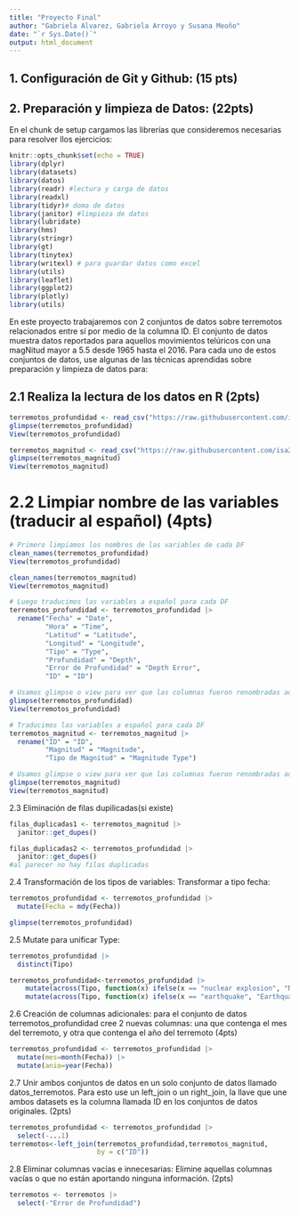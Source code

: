 ```yaml
---
title: "Proyecto Final"
author: "Gabriela Alvarez, Gabriela Arroyo y Susana Meoño"
date: "`r Sys.Date()`"
output: html_document
---
```


## 1. Configuración de Git y Github: (15 pts) 


## 2. Preparación y limpieza de Datos: (22pts) 

En el chunk de setup cargamos las librerías que consideremos necesarias para resolver llos ejercicios:

```r
knitr::opts_chunk$set(echo = TRUE)
library(dplyr)
library(datasets)
library(datos)
library(readr) #lectura y carga de datos
library(readxl)
library(tidyr)# doma de datos
library(janitor) #limpieza de datos
library(lubridate)
library(hms)
library(stringr)
library(gt)
library(tinytex)
library(writexl) # para guardar datos como excel
library(utils)
library(leaflet)
library(ggplot2)
library(plotly)
library(utils)
```

En este proyecto trabajaremos con 2 conjuntos de datos sobre terremotos relacionados entre sí por medio de la columna ID. 
El conjunto de datos muestra datos reportados para aquellos movimientos telúricos con una magNitud mayor a 5.5 desde 1965 hasta el 2016. 
Para cada uno de estos conjuntos de datos, use algunas de las técnicas aprendidas sobre preparación y limpieza de datos para: 

## 2.1 Realiza la lectura de los datos en R (2pts) 

```r
terremotos_profundidad <- read_csv("https://raw.githubusercontent.com/isa229/programacion_analisis_datos_ii/main/terremotos_profundidad.csv") #Lee los datos de csv y los carga a R
glimpse(terremotos_profundidad)
View(terremotos_profundidad)
```

```r
terremotos_magnitud <- read_csv("https://raw.githubusercontent.com/isa229/programacion_analisis_datos_ii/main/terremotos_magnitud.csv") #Lee los datos de csv y los carga a R
glimpse(terremotos_magnitud)
View(terremotos_magnitud)
```

# 2.2 Limpiar nombre de las variables (traducir al español) (4pts)

```r
# Primero limpiamos los nombres de las variables de cada DF
clean_names(terremotos_profundidad)
View(terremotos_profundidad)
```

```r
clean_names(terremotos_magnitud)
View(terremotos_magnitud)
```

```r
# Luego traducimos las variables a español para cada DF
terremotos_profundidad <- terremotos_profundidad |> 
  rename("Fecha" = "Date",
         "Hora" = "Time",
         "Latitud" = "Latitude", 
         "Longitud" = "Longitude",
         "Tipo" = "Type",
         "Profundidad" = "Depth",
         "Error de Profundidad" = "Depth Error",
         "ID" = "ID")

# Usamos glimpse o view para ver que las columnas fueron renombradas adecuadamente:
glimpse(terremotos_profundidad)
View(terremotos_profundidad)
```
 
```r
# Traducimos las variables a español para cada DF
terremotos_magnitud <- terremotos_magnitud |> 
  rename("ID" = "ID",
         "Magnitud" = "Magnitude",
         "Tipo de Magnitud" = "Magnitude Type")

# Usamos glimpse o view para ver que las columnas fueron renombradas adecuadamente:
glimpse(terremotos_magnitud)
View(terremotos_magnitud)
```

2.3 Eliminación de filas dupilicadas(si existe)
```r
filas_duplicadas1 <- terremotos_magnitud |>  
  janitor::get_dupes() 

filas_duplicadas2 <- terremotos_profundidad |>  
  janitor::get_dupes()
#al parecer no hay filas duplicadas
```

2.4 Transformación de los tipos de variables:
Transformar a tipo fecha:
```r
terremotos_profundidad <- terremotos_profundidad |> 
  mutate(Fecha = mdy(Fecha))

glimpse(terremotos_profundidad)
```

2.5 Mutate para unificar Type:
```r
terremotos_profundidad |> 
  distinct(Tipo)

terremotos_profundidad<-terremotos_profundidad |> 
    mutate(across(Tipo, function(x) ifelse(x == "nuclear explosion", "Nuclear Explosion", x))) |> 
    mutate(across(Tipo, function(x) ifelse(x == "earthquake", "Earthquake", x)))
```

2.6 Creación de columnas adicionales: para el conjunto de datos terremotos_profundidad cree 2 nuevas columnas: una que contenga el mes del terremoto, y otra que contenga el año del terremoto (4pts)

```r
terremotos_profundidad <- terremotos_profundidad |> 
  mutate(mes=month(Fecha)) |> 
  mutate(anio=year(Fecha))
```

2.7 Unir ambos conjuntos de datos en un solo conjunto de datos llamado datos_terremotos. Para esto 
use un left_join o un right_join, la llave que une ambos datasets es la columna llamada ID en los conjuntos de datos originales. (2pts) 

```r
terremotos_profundidad <- terremotos_profundidad |> 
  select(-...1)
terremotos<-left_join(terremotos_profundidad,terremotos_magnitud,
                      by = c("ID"))
```

2.8 Eliminar columnas vacías e innecesarias: Elimine aquellas columnas vacías o que no están aportando ninguna información. (2pts)

```r
terremotos <- terremotos |> 
  select(-"Error de Profundidad")
```


